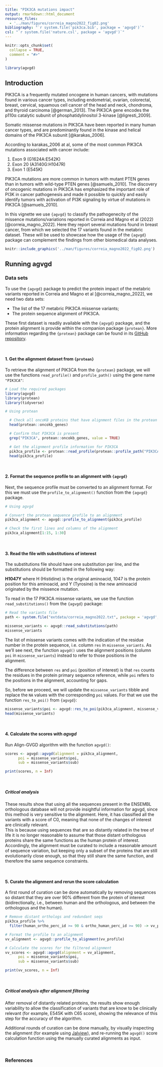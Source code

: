 ```yaml
---
title: "PIK3CA mutations impact"
output: rmarkdown::html_document
resource_files:
  - '../man/figures/correia_magno2022_fig02.png'
bibliography: "`r system.file('pik3ca.bib', package = 'agvgd')`"
csl: "`r system.file('nature.csl', package = 'agvgd')`"
---
```


```r
knitr::opts_chunk$set(
  collapse = TRUE,
  comment = "#>"
)

library(agvgd)
```

## Introduction

PIK3CA is a frequently mutated oncogene in human cancers, with mutations
found in various cancer types, including endometrial, ovarian,
colorectal, breast, cervical, squamous cell cancer of the head and neck,
chondroma, and thyroid carcinoma [@german_2013]. The PIK3CA gene encodes the p110α
catalytic subunit of phosphatidylinositol 3-kinase [@ligresti_2009].

Somatic missense mutations in PIK3CA have been reported in many human
cancer types, and are predominantly found in the kinase and helical
domains of the PIK3CA subunit [@karakas_2006].

According to karakas_2006 at al, some of the most common PIK3CA mutations associated with cancer
include:

  1. Exon 9 (G1624A:E542K)
  2. Exon 20 (A3140G:H1047R) 
  3. Exon 1 (E545K)

PIK3CA mutations are more common in tumors with mutant PTEN genes than
in tumors with wild-type PTEN genes [@samuels_2010]. The discovery of oncogenic
mutations in PIK3CA has emphasized the important role of PI3K in cancer
pathogenesis and made it possible to quickly and easily identify tumors
with activation of PI3K signaling by virtue of mutations in PIK3CA [@samuels_2010].

In this vignette we use `{agvgd}` to classify the pathogenecity of the
missence mutations/variations reported in Correia and Magno et al
(2022) [@correia_magno_2022]. Here they report several mutations found in breast cancer, from which we selected the 
17 variants found in the metabric dataset. These will be used to showcase how the usage of the `{agvgd}` package can complement the findings from other biomedical data analyses.

```r
knitr::include_graphics('../man/figures/correia_magno2022_fig02.png') 
```

## Running agvgd

### Data sets

To use the `{agvgd}` package to predict the protein impact of the metabric variants reported in Correia and Magno et al [@correia_magno_2022], we need two data sets:

-   The list of the 17 metabric PIK3CA missense variants;
-   The protein sequence alignment of PIK3CA. 

These first dataset is readily available with the `{agvgd}` package, and the protein alignment is provide within the companion package `{protean}`. More information regarding the `{protean}` package can be found in its [GitHub repository](https://github.com/maialab/protean).

<br>

#### 1. Get the alignment dataset from `{protean}`

To retrieve the alignment of PIK3CA from the `{protean}` package, we will use the functions `read_profile()` and `profile_path()` using the gene name `"PIK3CA"`:

```r
# Load the required packages
library(agvgd)
library(protean)
library(tidyverse)

# Using protean

  # Check all oncoKB proteins that have alignment files in the protean package
  head(protean::oncokb_genes)

  # Confirm that PIK3CA is present
  grep("PIK3CA", protean::oncokb_genes, value = TRUE)

  # Get the alignment profile information for PIK3CA
  pik3ca_profile <- protean::read_profile(protean::profile_path("PIK3CA"))
  head(pik3ca_profile)

```

<br>

#### 2. Format the sequence profile to an alignment with `{agvgd}`

Next, the sequence profile must be converted to an alignment format. For this we must use the `profile_to_alignment()` function from the `{agvgd}` package. 

```r

# Using agvgd 

# Convert the protean sequence profile to an alignment
pik3ca_alignment <- agvgd::profile_to_alignment(pik3ca_profile)

# Check the first lines and columns of the alignment
pik3ca_alignment[1:15, 1:30]

```

<br>

#### 3. Read the file with substitutions of interest

The substitutions file should have one substitution per line, and the substitutions should be formatted in the following way:

**H1047Y** where H (Histidine) is the original aminoacid, 1047 is the protein position for this aminoacid, and Y (Tyrosine) is the new aminoacid originated by the missence mutation.   

To read in the 17 PIK3CA missense variants, we use the function `read_substitutions()` from the `{agvgd}` package:

```r
# Read the variants file
path <- system.file("extdata/correia_magno2022.txt", package = 'agvgd', mustWork = TRUE)

missense_variants <- agvgd::read_substitutions(path)
missense_variants
```

The list of missense variants comes with the indication of the residue number in the protein sequence, i.e. column `res` in `missense_variants`. As we'll see next, the function `agvgd()` uses the alignment positions (column `poi` in `missense_variants`) instead to refer to those positions in the alignment.

The difference between `res` and `poi` (position of interest) is that `res` counts the residues in the protein primary sequence reference, while `poi` refers to the positions in the alignment, accounting for gaps.

So, before we proceed, we will update the `missense_variants` tibble and
replace the `NA` values with the corresponding `poi` values. For that we
use the function `res_to_poi()` from `{agvgd}`:

```r
missense_variants$poi <- agvgd::res_to_poi(pik3ca_alignment, missense_variants$res)
head(missense_variants)
```

<br>

#### 4. Calculate the scores with *agvgd*

Run Align-GVGD algorithm with the function `agvgd()`:

```r
scores <- agvgd::agvgd(alignment = pik3ca_alignment,
      poi = missense_variants$poi,
      sub = missense_variants$sub)

print(scores, n = Inf)
```

<br>

##### Critical analysis

These results show that using all the sequences present in the ENSEMBL orthologous database will not provide insightful information for agvgd, since this method is very sensitive to the alignment. Here, it has classified all the variants with a score of C0, meaning that none of the changes of interest are clinically relevant.\
This is because using sequences that are so distantly related in the tree of life it is no longer reasonable to assume that those distant orthologous proteins share the same functions as the human protein of interest. Accordingly, the alignment must be curated to include a reasonable amount of sequence variation, but keeping only a subset of the proteins that are still evolutionarily close enough, so that they still share the same function, and therefore the same sequence constraints. 

<br>

#### 5. Curate the alignment and rerun the score calculation

A first round of curation can be done automatically by removing sequences so distant that they are over 90% different from the protein of interest (bidirectionally, i.e., between human and the orthologous, and between the orthologous and the human).

```r

# Remove distant orthologs and redundant seqs
pik3ca_profile %>%
  filter(human_ortho_perc_id >= 90 & ortho_human_perc_id >= 90) -> vv_profile

# Format the profile to an alignment
vv_alignment <- agvgd::profile_to_alignment(vv_profile)

# Calculate the scores for the filtered alignment
vv_scores <- agvgd::agvgd(alignment = vv_alignment,
      poi = missense_variants$poi,
      sub = missense_variants$sub)

print(vv_scores, n = Inf)

```

<br>

##### Critical analysis after alignment filtering

After removal of distantly related proteins, the results show enough variability to allow the classification of variants that are know to be clinically relevant (for example, E545K with C65 score), showing the relevance of this step for the accuracy of the algorithm.


Additional rounds of curation can be done manually, by visually inspecting the alignment (for example using [Jalview](https://www.jalview.org/)), and re-running the `agvgd()` score calculation function using the manually curated alignments as input.

<br>

### References




